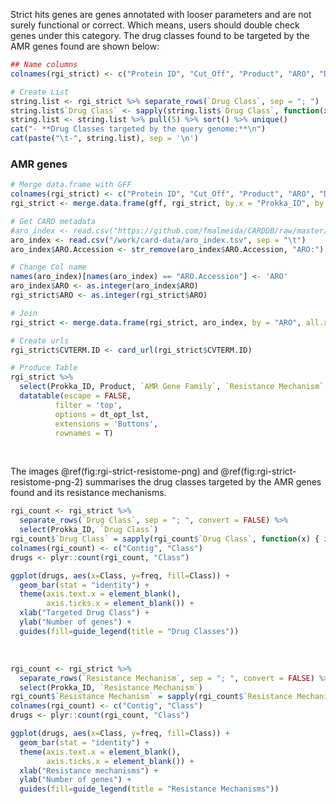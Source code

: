 
Strict hits genes are genes annotated with looser parameters and are not surely functional or correct. Which means, users should double check genes under this category. The drug classes found to be targeted by the AMR genes found are shown below:

```r
## Name columns
colnames(rgi_strict) <- c("Protein ID", "Cut_Off", "Product", "ARO", "Drug Class", "Resistance Mechanism", "AMR Gene Family")

# Create List
string.list <- rgi_strict %>% separate_rows(`Drug Class`, sep = "; ")
string.list$`Drug Class` <- sapply(string.list$`Drug Class`, function(x) { ifelse(as.character(x) == "", "No specific target", x)})
string.list <- string.list %>% pull(5) %>% sort() %>% unique()
cat("- **Drug Classes targeted by the query genome:**\n")
cat(paste("\t-", string.list), sep = '\n')
```

### AMR genes

```r
# Merge data.frame with GFF
colnames(rgi_strict) <- c("Protein ID", "Cut_Off", "Product", "ARO", "Drug Class", "Resistance Mechanism", "AMR Gene Family")
rgi_strict <- merge.data.frame(gff, rgi_strict, by.x = "Prokka_ID", by.y = "Protein ID", all.y = TRUE, all.x = FALSE)

# Get CARD metadata
#aro_index <- read.csv("https://github.com/fmalmeida/CARDDB/raw/master/aro_index.tsv", sep = "\t")
aro_index <- read.csv("/work/card-data/aro_index.tsv", sep = "\t")
aro_index$ARO.Accession <- str_remove(aro_index$ARO.Accession, "ARO:")

# Change Col name
names(aro_index)[names(aro_index) == "ARO.Accession"] <- 'ARO'
aro_index$ARO <- as.integer(aro_index$ARO)
rgi_strict$ARO <- as.integer(rgi_strict$ARO)

# Join
rgi_strict <- merge.data.frame(rgi_strict, aro_index, by = "ARO", all.x = TRUE)

# Create urls
rgi_strict$CVTERM.ID <- card_url(rgi_strict$CVTERM.ID)

# Produce Table
rgi_strict %>%
  select(Prokka_ID, Product, `AMR Gene Family`, `Resistance Mechanism`, `Drug Class`, CVTERM.ID, `Query Protein Coordinates`) %>%
  datatable(escape = FALSE,
          filter = 'top',
          options = dt_opt_lst,
          extensions = 'Buttons',
          rownames = T)
```

<br>

The images \@ref(fig:rgi-strict-resistome-png) and \@ref(fig:rgi-strict-resistome-png-2) summarises the drug classes targeted by the AMR genes found and its resistance mechanisms.

```r
rgi_count <- rgi_strict %>%
  separate_rows(`Drug Class`, sep = "; ", convert = FALSE) %>%
  select(Prokka_ID, `Drug Class`)
rgi_count$`Drug Class` = sapply(rgi_count$`Drug Class`, function(x) { ifelse(as.character(x) == "", "No specific target", x)})
colnames(rgi_count) <- c("Contig", "Class")
drugs <- plyr::count(rgi_count, "Class")

ggplot(drugs, aes(x=Class, y=freq, fill=Class)) +
  geom_bar(stat = "identity") +
  theme(axis.text.x = element_blank(),
        axis.ticks.x = element_blank()) +
  xlab("Targeted Drug Class") +
  ylab("Number of genes") +
  guides(fill=guide_legend(title = "Drug Classes"))
```

<br>
```r
rgi_count <- rgi_strict %>%
  separate_rows(`Resistance Mechanism`, sep = "; ", convert = FALSE) %>%
  select(Prokka_ID, `Resistance Mechanism`)
rgi_count$`Resistance Mechanism` = sapply(rgi_count$`Resistance Mechanism`, function(x) { ifelse(as.character(x) == "", "No specific mechanism", x)})
colnames(rgi_count) <- c("Contig", "Class")
drugs <- plyr::count(rgi_count, "Class")

ggplot(drugs, aes(x=Class, y=freq, fill=Class)) +
  geom_bar(stat = "identity") +
  theme(axis.text.x = element_blank(),
        axis.ticks.x = element_blank()) +
  xlab("Resistance mechanisms") +
  ylab("Number of genes") +
  guides(fill=guide_legend(title = "Resistance Mechanisms"))
```
